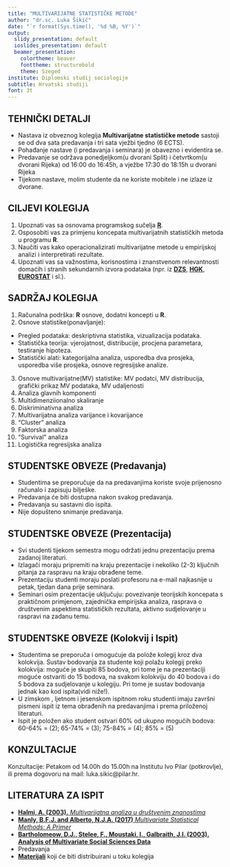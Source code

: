 ```yaml
---
title: "MULTIVARIJATNE STATISTIČKE METODE"
author: "dr.sc. Luka Šikić"
date: "`r format(Sys.time(), '%d %B, %Y')`"
output:
  slidy_presentation: default
  ioslides_presentation: default
  beamer_presentation:
    colortheme: beaver
    fonttheme: structurebold
    theme: Szeged
institute: Diplomski studij sociologije
subtitle: Hrvatski studiji
font: 3t
---
```


## TEHNIČKI DETALJI

- Nastava iz obveznog kolegija **Multivarijatne statističke metode** sastoji se od dva sata predavanja i tri sata vježbi tjedno (6 ECTS). 
- Pohađanje nastave (i predavanja i seminara) je obavezno i evidentira se. 
- Predavanje se održava ponedjeljkom(u dvorani Split) i četvrtkom(u dvorani Rijeka) od 16:00 do 16:45h, a vježbe 17:30 do 18:15h u dvorani Rijeka 
- Tijekom nastave, molim studente da ne koriste mobitele i ne izlaze iz dvorane.


## CILJEVI KOLEGIJA

1. Upoznati vas sa osnovama programskog sučelja [**R**](https://rstudio.com/).
2. Osposobiti vas za primjenu koncepata multivarijatnih statističkih metoda u programu **R**. 
3. Naučiti vas kako operacionalizirati multivarijatne metode u empirijskoj analizi i interpretirati rezultate. 
4. Upoznati vas sa važnostima, korisnostima i znanstvenom relevantnosti domaćih i stranih sekundarnih izvora podataka (npr. iz [**DZS**](https://www.dzs.hr/), [**HGK**](https://www.hgk.hr/), [**EUROSTAT**](https://ec.europa.eu/eurostat/data/database) i sl.).


## SADRŽAJ KOLEGIJA

1. Računalna podrška: **R** osnove, dodatni koncepti u **R**.
2. Osnove statistike(ponavljanje):
* Pregled podataka: deskriptivna statistika, vizualizacija podataka.
* Statistička teorija: vjerojatnost, distribucije, procjena parametara, testiranje hipoteza.
* Statistički alati: kategorijalna analiza, usporedba dva prosjeka, usporedba više prosjeka, osnove regresijske analize.
3. Osnove multivarijatne(MV) statistike: MV podatci, MV distribucija, grafički prikaz MV podataka, MV udaljenosti
4. Analiza glavnih komponenti
5. Multidimenziionalno skaliranje
6. Diskriminativna analiza
7. Multivarijatna analiza varijance i kovarijance
8. "Cluster" analiza
9. Faktorska analiza
10. "Survival" analiza
11. Logistička regresijska analiza




## STUDENTSKE OBVEZE (Predavanja)

- Studentima se preporučuje da na predavanjima koriste svoje prijenosno računalo i zapisuju bilješke.
- Predavanja će biti dostupna nakon svakog predavanja.
- Predavanja su sastavni dio ispita.
- Nije dopušteno snimanje predavanja.


## STUDENTSKE OBVEZE (Prezentacija)

- Svi studenti tijekom semestra mogu održati jednu prezentaciju prema zadanoj literaturi.   
- Izlagači  moraju pripremiti na kraju prezentacije i nekoliko (2-3) ključnih pitanja za raspravu na kraju obrađene teme.
- Prezentaciju studenti moraju poslati profesoru na e-mail najkasnije u petak, tjedan dana prije seminara. 
- Seminari osim prezentacije uključuju: povezivanje teorijskih koncepata s praktičnom primjenom, zajednička empirijska analiza, rasprava o društvenim aspektima statističkih rezultata, aktivno sudjelovanje u raspravi na zadanu temu.


## STUDENTSKE OBVEZE (Kolokvij i Ispit)

- Studentima se preporuča i omogućuje da polože kolegij kroz dva kolokvija. Sustav bodovanja za studente koji polažu kolegij preko kolokvija: moguće je skupiti 85 bodova, pri tome je na prezentaciji moguće ostvariti do 15 bodova, na svakom kolokviju do 40 bodova i do 5 bodova za sudjelovanje u kolegiju. Pri tome je sustav bodovanja jednak kao kod ispita(vidi niže!).
- U zimskom , ljetnom   i jesenskom  ispitnom roku studenti imaju završni pismeni ispit iz tema obrađenih na predavanjima i prema priloženoj literaturi. 
- Ispit je položen ako student ostvari 60% od ukupno mogućih bodova: 60-64% = (2); 65-74% = (3); 75-84% = (4); 85% = (5)

## KONZULTACIJE

Konzultacije:  Petakom od 14.00h do 15.00h na Institutu Ivo Pilar (potkrovlje), ili prema dogovoru na mail: luka.sikic@pilar.hr.

## LITERATURA ZA ISPIT

- [**Halmi, A. (2003).** *Multivarijatna analiza u društvenim znanostima*](http://www.alinea.hr/105.html)
- [**Manly, B.F.J. and Alberto, N.J.A. (2017)** *Multivariate Statistical Methods: A Primer*](https://www.crcpress.com/Multivariate-Statistical-Methods-A-Primer-Fourth-Edition/Manly-Alberto/p/book/9781498728966)
- [**Bartholomeow, D.J., Stelee, F., Moustaki, I., Galbraith, J.I. (2003). Analysis of Multivariate Social Sciences Data**](http://docshare02.docshare.tips/files/31333/313331329.pdf)
- Predavanja
- [**Materijali**](https://rpubs.com/shichich) koji će biti distribuirani u toku kolegija

